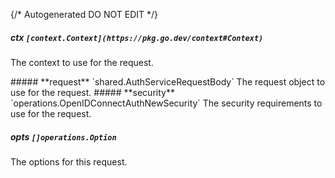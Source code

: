 {/* Autogenerated DO NOT EDIT  */}

##### **ctx** `[context.Context](https://pkg.go.dev/context#Context)`
The context to use for the request.

<Collapsible>
    ##### **request** `shared.AuthServiceRequestBody`
    The request object to use for the request.
    <Collapsible.Break/>
    <AuthServiceRequestBody/>
</Collapsible>

<Collapsible>
    ##### **security** `operations.OpenIDConnectAuthNewSecurity`
    The security requirements to use for the request.
    <Collapsible.Break/>
    <OpenIDConnectAuthNewSecurity/>
</Collapsible>

##### **opts** `[]operations.Option`
The options for this request.

